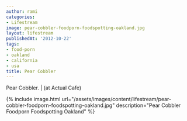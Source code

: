 ```yaml
---
author: rami
categories:
- Lifestream
image: pear-cobbler-foodporn-foodspotting-oakland.jpg
layout: lifestream
publishedAt: '2012-10-22'
tags:
- food-porn
- oakland
- california
- usa
title: Pear Cobbler
---
```


Pear Cobbler. | (at Actual Cafe)

{% include image.html url="/assets/images/content/lifestream/pear-cobbler-foodporn-foodspotting-oakland.jpg" description="Pear Cobbler Foodporn Foodspotting Oakland" %}